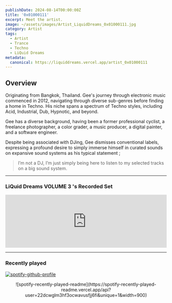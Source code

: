 ```yaml
---
publishDate: 2024-08-14T00:00:00Z
title: '0x01000111'
excerpt: Meet the artist.
image: ~/assets/images/Artist_LiquidDreams_0x01000111.jpg
category: Artist
tags:
  - Artist
  - Trance
  - Techno
  - LiQuid Dreams
metadata:
  canonical: https://liquiddreams.vercel.app/artist_0x01000111
---
```


## Overview

Originating from Bangkok, Thailand. Gee's journey through electronic music commenced in 2012, navigating through diverse sub-genres before finding a home in Techno. His niche spans a spectrum of Techno styles, including Acid, Industrial, Dub, Hypnotic, and beyond.

Gee has a diverse background, having been a former professional cyclist, a freelance photographer, a color grader, a music producer, a digital painter, and a software engineer.

Despite being associated with DJing, Gee dismisses conventional labels, expressing a profound desire to simply immerse himself in curated sounds on expansive sound systems as his typical statement ;

> I’m not a DJ, I’m just simply being here to listen to my selected tracks on a big sound system.

---

### LiQuid Dreams VOLUME 3 's Recorded Set

<iframe
  class="sm:inline hidden"
  width="100%"
  height="166"
  scrolling="no"
  frameborder="no"
  allow="autoplay"
  src="https://w.soundcloud.com/player/?url=https%3A//api.soundcloud.com/tracks/1916977796&color=%23dcff88&auto_play=false&hide_related=true&show_comments=true&show_user=true&show_reposts=true&show_teaser=true"
></iframe>

---

### Recently played

[![spotify-github-profile](https://spotify-github-profile.kittinanx.com/api/view?uid=22dcwglm3hf3ocwavusfjj6fi&cover_image=true&theme=natemoo-re&show_offline=false&background_color=121212&interchange=true&bar_color=53b14f&bar_color_cover=false)](https://spotify-github-profile.vercel.app/api/view?uid=22dcwglm3hf3ocwavusfjj6fi&redirect=true)

<div align="center">
  ![spotify-recently-played-readme](https://spotify-recently-played-readme.vercel.app/api?user=22dcwglm3hf3ocwavusfjj6fi&unique=1&width=900)
</div>
